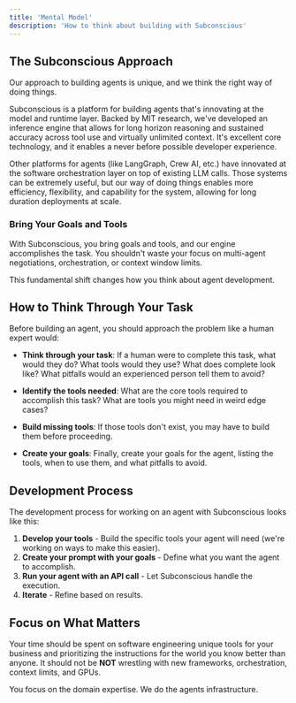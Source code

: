 ```yaml
---
title: 'Mental Model'
description: 'How to think about building with Subconscious'
---
```


## The Subconscious Approach

Our approach to building agents is unique, and we think the right way of doing things.

Subconscious is a platform for building agents that's innovating at the model and runtime layer. Backed by MIT research, we've developed an inference engine that allows for long horizon reasoning and sustained accuracy across tool use and virtually unlimited context. It's excellent core technology, and it enables a never before possible developer experience.

Other platforms for agents (like LangGraph, Crew AI, etc.) have innovated at the software orchestration layer on top of existing LLM calls. Those systems can be extremely useful, but our way of doing things enables more efficiency, flexibility, and capability for the system, allowing for long duration deployments at scale. 

### Bring Your Goals and Tools

With Subconscious, you bring goals and tools, and our engine accomplishes the task. You shouldn't waste your focus on multi-agent negotiations, orchestration, or context window limits.

This fundamental shift changes how you think about agent development.

## How to Think Through Your Task

Before building an agent, you should approach the problem like a human expert would:

- **Think through your task**: If a human were to complete this task, what would they do? What tools would they use? What does complete look like? What pitfalls would an experienced person tell them to avoid?

- **Identify the tools needed**: What are the core tools required to accomplish this task? What are tools you might need in weird edge cases?

- **Build missing tools**: If those tools don't exist, you may have to build them before proceeding.

- **Create your goals**: Finally, create your goals for the agent, listing the tools, when to use them, and what pitfalls to avoid.

## Development Process

The development process for working on an agent with Subconscious looks like this:

1. **Develop your tools** - Build the specific tools your agent will need (we're working on ways to make this easier).
2. **Create your prompt with your goals** - Define what you want the agent to accomplish.
3. **Run your agent with an API call** - Let Subconscious handle the execution.
4. **Iterate** - Refine based on results.

## Focus on What Matters

Your time should be spent on software engineering unique tools for your business and prioritizing the instructions for the world you know better than anyone. It should not be **NOT** wrestling with new frameworks, orchestration, context limits, and GPUs.

You focus on the domain expertise. We do the agents infrastructure.

